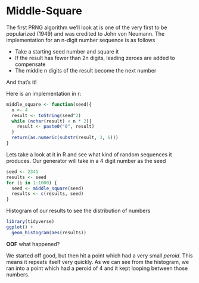 
# Middle-Square

The first PRNG algorithm we'll look at is one of the very first to be popularized (1949) and was credited to John von Neumann. The implementation for an n-digit number sequence is as follows

- Take a starting seed number and square it
- If the result has fewer than 2n digits, leading zeroes are added to compensate
- The middle n digits of the result become the next number

And that's it!

Here is an implementation in r:

```r
middle_square <- function(seed){
  n <- 4
  result <- toString(seed^2)
  while (nchar(result) < n * 2){
    result <- paste0("0", result)
  }
  return(as.numeric(substr(result, 3, 6)))
}
```

Lets take a look at it in R and see what kind of random sequences it produces. Our generator will take in a 4 digit number as the seed

```r
seed <- 2341
results <- seed
for (i in 1:1000) {
  seed <- middle_square(seed)
  results <- c(results, seed)
}
```



Histogram of our results to see the distribution of numbers
```r
library(tidyverse)
ggplot() +
  geom_histogram(aes(results))
```

**OOF** what happened?

We started off good, but then hit a point which had a very small *peroid*. This means it repeats itself very quickly. As we can see from the histogram, we ran into a point which had a peroid of 4 and it kept looping between those numbers.  


